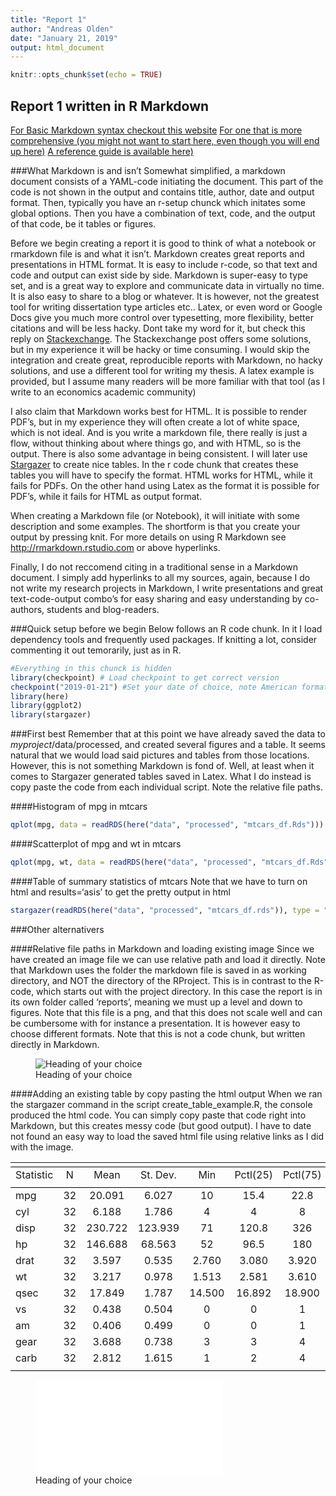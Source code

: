 ```yaml
---
title: "Report 1"
author: "Andreas Olden"
date: "January 21, 2019"
output: html_document
---
```


```r
knitr::opts_chunk$set(echo = TRUE)

```

## Report 1 written in R Markdown

[For Basic Markdown syntax checkout this website](https://www.markdownguide.org/basic-syntax/)
[For one that is more comprehensive (you might not want to start here, even though you will end up here)](https://bookdown.org/yihui/rmarkdown/)
[A reference guide is available here)](https://www.rstudio.com/wp-content/uploads/2015/03/rmarkdown-reference.pdf)


###What Markdown is and isn't
Somewhat simplified, a markdown document consists of a YAML-code initiating the document. This part of the code is not shown in the output and contains title, author, date and output format. Then, typically you have an r-setup chunck which initates some global options. Then you have a combination of text, code, and the output of that code, be it tables or figures. 

Before we begin creating a report it is good to think of what a notebook or rmarkdown file is and what it isn't. Markdown creates great reports and presentations in HTML format. It is easy to include r-code, so that text and code and output can exist side by side. Markdown is super-easy to type set, and is a great way to explore and communicate data in virtually no time. It is also easy to share to a blog or whatever. It is however, not the greatest tool for writing dissertation type articles etc.. Latex, or even word or Google Docs give you much more control over typesetting, more flexibility, better citations and will be less hacky. Dont take my word for it, but check this reply on [Stackexchange](https://tex.stackexchange.com/questions/418962/markdown-vs-latex-for-thesis). The Stackexchange post offers some solutions, but in my experience it will be hacky or time consuming. I would skip the integration and create great, reproducible reports with Markdown, no hacky solutions, and use a different tool for writing my thesis. A latex example is provided, but I assume many readers will be more familiar with that tool (as I write to an economics academic community)

I also claim that Markdown works best for HTML. It is possible to render PDF's, but in my experience they will often create a lot of white space, which is not ideal. And is you write a markdown file, there really is just a flow, without thinking about where things go, and with HTML, so is the output. There is also some advantage in being consistent. I will later use [Stargazer](https://cran.r-project.org/web/packages/stargazer/vignettes/stargazer.pdf) to create nice tables. In the r code chunk that creates these tables you will have to specify the format. HTML works for HTML, while it fails for PDFs. On the other hand using Latex as the format it is possible for PDF's, while it fails for HTML as output format. 

When creating a Markdown file (or Notebook), it will initiate with some description and some examples. The shortform is that you create your output by pressing knit. For more details on using R Markdown see <http://rmarkdown.rstudio.com> or above hyperlinks. 

Finally, I do not reccomend citing in a traditional sense in a Markdown document. I simply add hyperlinks to all my sources, again, because I do not write my research projects in Markdown, I write presentations and great text-code-output combo's for easy sharing and easy understanding by co-authors, students and blog-readers. 

###Quick setup before we begin
Below follows an R code chunk. In it I load dependency tools and frequently used packages. If knitting a lot, consider commenting it out temorarily, just as in R.
```r
#Everything in this chunck is hidden
library(checkpoint) # Load checkpoint to get correct version
checkpoint("2019-01-21") #Set your date of choice, note American format on date
library(here)
library(ggplot2)
library(stargazer)
```

###First best
Remember that at this point we have already saved the data to *myproject*/data/processed, and created several figures and a table. It seems natural that we would load said pictures and tables from those locations. However, this is not something Markdown is fond of. Well, at least when it comes to Stargazer generated tables saved in Latex. What I do instead is copy paste the code from each individual script. Note the relative file paths. 

####Histogram of mpg in mtcars
```r
qplot(mpg, data = readRDS(here("data", "processed", "mtcars_df.Rds")))
```

####Scatterplot of mpg and wt in mtcars
```r
qplot(mpg, wt, data = readRDS(here("data", "processed", "mtcars_df.Rds")))
```

####Table of summary statistics of mtcars
Note that we have to turn on html and results='asis' to get the pretty output in html
```r
stargazer(readRDS(here("data", "processed", "mtcars_df.rds")), type = "html")
```

###Other alternativers

####Relative file paths in Markdown and loading existing image
Since we have created an image file we can use relative path and load it directly. Note that Markdown uses the folder the markdown file is saved in as working directory, and NOT the directory of the RProject. This is in contrast to the R-code, which starts out with the project directory. In this case the report is in its own folder called 'reports', meaning we must up a level and down to figures. Note that this file is a png, and that this does not scale well and can be cumbersome with for instance a presentation. It is however easy to choose different formats. Note that this is not a code chunk, but written directly in Markdown. 

![Heading of your choice](../figures/mt_cars_hist_mpg.png)

####Adding an existing table by copy pasting the html output
When we ran the stargazer command in the script create_table_example.R, the console produced the html code. You can simply copy paste that code right into Markdown, but this creates messy code (but good output). I have to date not found an easy way to load the saved html file using relative links as I did with the image. 

<table style="text-align:center"><tr><td colspan="8" style="border-bottom: 1px solid black"></td></tr><tr><td style="text-align:left">Statistic</td><td>N</td><td>Mean</td><td>St. Dev.</td><td>Min</td><td>Pctl(25)</td><td>Pctl(75)</td><td>Max</td></tr>
<tr><td colspan="8" style="border-bottom: 1px solid black"></td></tr><tr><td style="text-align:left">mpg</td><td>32</td><td>20.091</td><td>6.027</td><td>10</td><td>15.4</td><td>22.8</td><td>34</td></tr>
<tr><td style="text-align:left">cyl</td><td>32</td><td>6.188</td><td>1.786</td><td>4</td><td>4</td><td>8</td><td>8</td></tr>
<tr><td style="text-align:left">disp</td><td>32</td><td>230.722</td><td>123.939</td><td>71</td><td>120.8</td><td>326</td><td>472</td></tr>
<tr><td style="text-align:left">hp</td><td>32</td><td>146.688</td><td>68.563</td><td>52</td><td>96.5</td><td>180</td><td>335</td></tr>
<tr><td style="text-align:left">drat</td><td>32</td><td>3.597</td><td>0.535</td><td>2.760</td><td>3.080</td><td>3.920</td><td>4.930</td></tr>
<tr><td style="text-align:left">wt</td><td>32</td><td>3.217</td><td>0.978</td><td>1.513</td><td>2.581</td><td>3.610</td><td>5.424</td></tr>
<tr><td style="text-align:left">qsec</td><td>32</td><td>17.849</td><td>1.787</td><td>14.500</td><td>16.892</td><td>18.900</td><td>22.900</td></tr>
<tr><td style="text-align:left">vs</td><td>32</td><td>0.438</td><td>0.504</td><td>0</td><td>0</td><td>1</td><td>1</td></tr>
<tr><td style="text-align:left">am</td><td>32</td><td>0.406</td><td>0.499</td><td>0</td><td>0</td><td>1</td><td>1</td></tr>
<tr><td style="text-align:left">gear</td><td>32</td><td>3.688</td><td>0.738</td><td>3</td><td>3</td><td>4</td><td>5</td></tr>
<tr><td style="text-align:left">carb</td><td>32</td><td>2.812</td><td>1.615</td><td>1</td><td>2</td><td>4</td><td>8</td></tr>
<tr><td colspan="8" style="border-bottom: 1px solid black"></td></tr></table>
> 

![Heading of your choice](../tables/mtcars_summary_stats.html)
